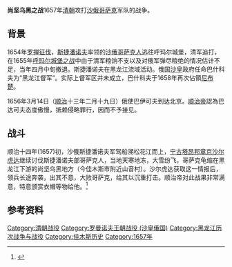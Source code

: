 {{Infobox Military Conflict
|conflict=尚坚乌黑之战 
|partof= 
|image=
|caption=
|date=1657年
|place=[[佳木斯|佳木斯]]
|casus=
|territory=
|result=[[清朝|清朝]]胜利
|combatant1=[[清朝|清朝]]
|combatant2=[[俄羅斯沙皇國|俄羅斯沙皇國]]
|commander1=[[沙尔虎达|沙尔虎达]]
|commander2=[[斯捷潘诺夫|斯捷潘诺夫]]
|strength1=不明
|strength2=不明
|casualties1=不明
|casualties2=不明
|notes=
}}
'''尚坚乌黑之战'''1657年[[清朝|清朝]]攻打[[沙俄|沙俄]][[哥萨克|哥萨克]]军队的战争。

== 背景 ==
1654年[[罗禅征伐|罗禅征伐]]，[[斯捷潘诺夫|斯捷潘诺夫]]率领的[[沙俄|沙俄]][[哥萨克人|哥萨克人]]逃往呼玛尔城堡，清军追打，在1655年[[呼玛尔城堡之战|呼玛尔城堡之战]]中由于清军粮饷不支以及对俄军弹尽粮绝的情况估计不足，当年四月中旬撤退。斯捷潘诺夫在黑龙江流域活动。俄国[[沙皇|沙皇]]政府任命巴什科夫为“黑龙江督军”。实际上督军区并未成立，巴什科夫于1658年再次佔領[[尼布楚|尼布楚]]。

1656年3月14日（[[顺治|顺治]]十三年二月十九日）俄使巴伊可夫到达北京。[[顺治帝|顺治帝]]認為巴达可夫态度傲慢，抵赖侵略罪行，因而不予接见。

== 战斗 ==
顺治十四年(1657)初，沙俄斯捷潘诺夫军驾船溯松花江而上，[[宁古塔|宁古塔]][[昂邦章京|昂邦章京]][[沙尔虎达|沙尔虎达]]继续讨伐斯捷潘诺夫部哥萨克人，当地天寒地冻，大雪纷飞，哥萨克龟缩在黑龙江下游的尚坚乌黑地方（今佳木斯市附近山音村）。沙尔虎达获取这一情报后，领兵长途奔袭，出其不意，大败哥萨克，给其以沉重打击。顺治帝对此战果非常满意，特意颁赏衣帽等物给他。<ref>{{Cite web |url=http://www.mod.gov.cn/hist/2011-11/24/content_4318946.htm |title=沙尔虎达父子：镇守东北边疆三十年 |accessdate=2013-05-18 |archive-date=2013-06-05 |archive-url=https://web.archive.org/web/20130605173739/http://www.mod.gov.cn/hist/2011-11/24/content_4318946.htm |dead-url=no }}</ref>


== 参考资料 ==
{{Reflist}}

[[Category:清朝战役|Category:清朝战役]]
[[Category:罗曼诺夫王朝战役_(沙皇俄国)|Category:罗曼诺夫王朝战役 (沙皇俄国)]]
[[Category:黑龙江历次战争与战役|Category:黑龙江历次战争与战役]]
[[Category:佳木斯历史|Category:佳木斯历史]]
[[Category:1657年|Category:1657年]]
